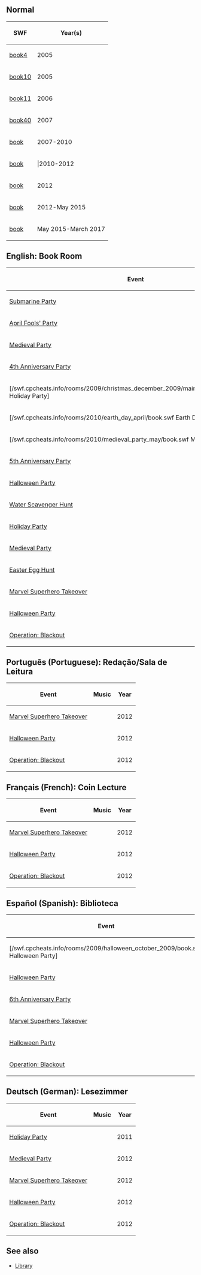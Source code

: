 ==Normal==
{|class="wikitable" style="margin: 1em auto;"
!SWF!!Year(s)
|-
|[[Media:ArtworkRoomsBook4.swf|book4]]||2005
|-
|[[Media:ArtworkRoomsBook10.swf|book10]]||2005
|-
|[[Media:ArtworkRoomsBook11.swf|book11]]||2006
|-
|[[Media:ArtworkRoomsBook40.swf|book40]]||2007
|-
|[[Media:BookPrePenguinArt.swf|book]]||2007-2010
|-
|[[Media:BookWithPenguinArt.swf|book]]|||2010-2012
|-
|[[Media:RoomsBookRoom_2.swf|book]]||2012
|-
|[[Media:RoomsBookRoom_3.swf|book]]||2012-May 2015
|-
|[[Media:RoomsBook-May2015.swf|book]]||May 2015-March 2017
|}

==English: Book Room==

{|class="wikitable" style="margin: 1em auto;"
!Event!!Music!!Year
|-
|[[Media:RoomsBook-SubMarine.swf|Submarine Party]]||||2008
|-
|[[Media:ArtworkRooms0328Book43.swf|April Fools' Party]]||||2008
|-
|[[Media:Rooms0508Book.swf|Medieval Party]]||||2009
|-
|[[Media:RoomsBook-4thAnniversary.swf|4th Anniversary Party]]||||2009
|-
|<span class = "plainlinks">[/swf.cpcheats.info/rooms/2009/christmas_december_2009/main_party/rooms/book.swf Holiday Party]</span>||||2009
|-
|<span class = "plainlinks">[/swf.cpcheats.info/rooms/2010/earth_day_april/book.swf Earth Day]</span>||||2010
|-
|<span class = "plainlinks">[/swf.cpcheats.info/rooms/2010/medieval_party_may/book.swf Medieval Party]</span>||||2010
|-
|[[Media:5thAnniversaryPartyBook.swf|5th Anniversary Party]]||||2010
|-
|[[Media:HalloweenParty2010Book.swf|Halloween Party]]||||2010
|-
|[[Media:WaterHuntBook.swf|Water Scavenger Hunt]]||||2010
|-
|[[Media:HolidayParty2010Book.swf|Holiday Party]]||||2010
|-
|[[Media:MedievalParty2011Book.swf|Medieval Party]]||||2011
|-
|[[Media:EasterEggHunt2012Book.swf|Easter Egg Hunt]]||||2012
|-
|[[Media:MarvelSuperheroTakeoverBook.swf|Marvel Superhero Takeover]]||||2012
|-
|[[Media:HalloweenParty2012Book.swf|Halloween Party]]||||2012
|-
|[[Media:RoomsBook-OperationBlackout.swf|Operation: Blackout]]||||2012
|}

==Português (Portuguese): Redação/Sala de Leitura==

{{OnlyPT}}

{|class="wikitable" style="margin: 1em auto;"
!Event!!Music!!Year
|-
|[[Media:MarvelSuperheroTakeoverBook.swf|Marvel Superhero Takeover]]||||2012
|-
|[[Media:HalloweenParty2012Book.swf|Halloween Party]]||||2012
|-
|[[Media:RoomsBook-OperationBlackout.swf|Operation: Blackout]]||||2012
|}

==Français (French): Coin Lecture==
{{OnlyFR}}

{|class="wikitable" style="margin: 1em auto;"
!Event!!Music!!Year
|-
|[[Media:MarvelSuperheroTakeoverBook.swf|Marvel Superhero Takeover]]||||2012
|-
|[[Media:HalloweenParty2012Book.swf|Halloween Party]]||||2012
|-
|[[Media:RoomsBook-OperationBlackout.swf|Operation: Blackout]]||||2012
|}

==Español (Spanish): Biblioteca==
{{OnlyES}}

{|class="wikitable" style="margin: 1em auto;"
!Event!!Music!!Year
|-
|<span class = "plainlinks">[/swf.cpcheats.info/rooms/2009/halloween_october_2009/book.swf Halloween Party]</span>||||2009
|-
|[[Media:HalloweenParty2011Book.swf|Halloween Party]]||||2011
|-
|[[Media:6thAnniversaryPartyBook.swf|6th Anniversary Party]]||||2011
|-
|[[Media:MarvelSuperheroTakeoverBook.swf|Marvel Superhero Takeover]]||||2012
|-
|[[Media:HalloweenParty2012Book.swf|Halloween Party]]||||2012
|-
|[[Media:RoomsBook-OperationBlackout.swf|Operation: Blackout]]||||2012
|}

==Deutsch (German): Lesezimmer==
{{OnlyDE}}

{|class="wikitable" style="margin: 1em auto;"
!Event!!Music!!Year
|-
|[[Media:HolidayParty2011Book.swf|Holiday Party]]||||2011
|-
|[[Media:MedievalParty2012book.swf|Medieval Party]]||||2012
|-
|[[Media:MarvelSuperheroTakeoverBook.swf|Marvel Superhero Takeover]]||||2012
|-
|[[Media:HalloweenParty2012Book.swf|Halloween Party]]||||2012
|-
|[[Media:RoomsBook-OperationBlackout.swf|Operation: Blackout]]||||2012
|}

==See also==
* [[Library]]

{{Places}}